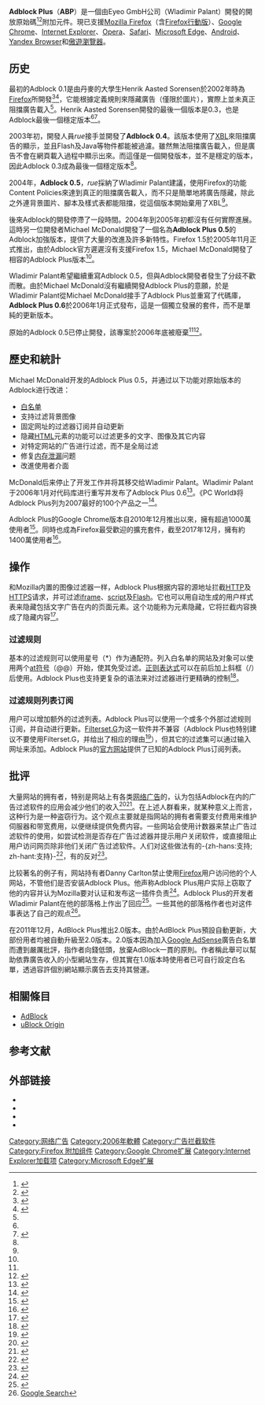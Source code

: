 {{Distinguish|AdBlock}}
{{Expand English|Adblock Plus}}
{{noteTA
|G1=IT
|1=zh-hans:通过;zh-hant:通過;zh-tw:透過;
|2=zh-hans:窗口;zh-hant:視窗;
|3=zh-hans:用户;zh-hant:用戶;zh-tw:使用者;
|4=zh-hans:生成;zh-hant:產生;
}}
{{Infobox Software
|name=Adblock Plus
|logo=Adblock Plus 2014 Logo.svg
| screenshot           = Adblock-plus-1.2-en-preferences-add-exception-xfwm4.png
|released={{Start date and age|2005|10|23}}<ref>{{cite web |last1=Palant |first1=Wladimir |title=Adblock Plus and (a little) more: Adblock - the evolution |url=https://adblockplus.org/blog/adblock-the-evolution |website=adblockplus.org |accessdate=December 22, 2017 |language=en |date=September 10, 2006 |archive-date=2018-07-09 |archive-url=https://web.archive.org/web/20180709094404/https://adblockplus.org/blog/adblock-the-evolution |dead-url=yes }}</ref>
|developer=Eyeo GmbH<ref>{{cite web|last=Palant|first=Wladimir|title=Introducing Eyeo GmbH, the company behind Adblock Plus|url=https://adblockplus.org/blog/introducing-eyeo-gmbh-the-company-behind-adblock-plus|publisher=Adblockplus.org|accessdate=2014-12-15|archive-date=2018-08-14|archive-url=https://web.archive.org/web/20180814074244/https://adblockplus.org/blog/introducing-eyeo-gmbh-the-company-behind-adblock-plus|dead-url=yes}}</ref><ref>{{cite web|last=Hern|first=Alex|title=Adblock Plus: the tiny plugin threatening the internet's business model|url=http://www.theguardian.com/technology/2013/oct/14/the-tiny-german-company-threatening-the-internets-business-model|publisher=Theguardian.com|accessdate=2014-12-15|archive-date=2014-12-15|archive-url=https://web.archive.org/web/20141215085011/http://www.theguardian.com/technology/2013/oct/14/the-tiny-german-company-threatening-the-internets-business-model|dead-url=no}}</ref><ref>{{cite web|last1=Sartoros|first1=Alkimos|last2=Dernbach|first2=Christoph|title=Adblock Plus: Erpresser-Vorwürfe gegen umstrittenen Werbeblocker ''(German)''|url=http://www.spiegel.de/netzwelt/netzpolitik/adblock-plus-vorwuerfe-gegen-umstrittenen-werbeblocker-a-909207.html|publisher=Spiegel.de|accessdate=2014-12-15|archive-date=2016-05-07|archive-url=https://web.archive.org/web/20160507142657/http://www.spiegel.de/netzwelt/netzpolitik/adblock-plus-vorwuerfe-gegen-umstrittenen-werbeblocker-a-909207.html|dead-url=no}}</ref><br>'''目前開發人員：'''<br>Wladimir Palant'''<br>前開發人員：'''<br>Henrik Aasted Sørensen<br>Michael McDonald
|caption=Adblock Plus的過濾器選項介面
|frequently updated=yes<!--发布版本更新？请不要编辑本页，只须点按版本号码！-->
|operating_system=[[跨平台|跨平台]]
|genre=[[瀏覽器擴充功能|瀏覽器擴充功能]]
|license=[[GNU_General_Public_License|GPL]]
|website={{URL|https://adblockplus.org/}}}}
'''Adblock Plus'''（'''ABP'''）是一個由Eyeo GmbH公司（Wladimir Palant）開發的開放原始碼<ref name="open-source01">{{cite web |url=http://adblockplus.org/en/about |title=Adblock Plus : About |author=Adblock Plus |publisher=Adblock Plus |accessdate=2012-06-20 |archive-date=2011-11-03 |archive-url=https://web.archive.org/web/20111103221251/http://adblockplus.org/en/about |dead-url=no }}</ref><ref name="open-source02">{{cite web |url=http://adblockplus.org/en/source |title=Adblock Plus : Source Code |author=Adblock Plus |publisher=Adblock Plus |accessdate=2012-06-20 |archive-url=https://web.archive.org/web/20120610235351/http://adblockplus.org/en/source |archive-date=2012-06-10 |dead-url=yes }}</ref>附加元件。現已支援[[Mozilla_Firefox|Mozilla Firefox]]（含[[Firefox_for_mobile|Firefox行動版]]）、[[Google_Chrome|Google Chrome]]、[[Internet_Explorer|Internet Explorer]]、[[Opera瀏覽器|Opera]]、[[Safari|Safari]]、[[Microsoft_Edge|Microsoft Edge]]、[[Android|Android]]、[[Yandex_Browser|Yandex Browser]]和[[傲遊瀏覽器|傲遊瀏覽器]]。

== 历史 ==
最初的Adblock 0.1是由丹麥的大學生Henrik Aasted Sorensen於2002年時為[[Firefox|Firefox]]所開發<ref name=":0">{{Cite web |url=http://adblockplus.org/en/history |title=Adblock Plus: A not so short history of Adblock |last=Palant |first=Wladimir |website=adblockplus.org |archive-url=https://web.archive.org/web/20061109142754/http://adblockplus.org/en/history |archive-date=2006-11-09 |dead-url=yes |access-date=December 22, 2017 }}</ref><ref name=":1">{{Cite news |url=http://www.businessinsider.com/interview-with-the-inventor-of-the-ad-blocker-henrik-aasted-srensen-2015-7 |title=The inventor of Adblock tells us he wrote the code as a 'procrastination project' at university — and he's never made money from it |last=O'Reilly |first=Lara |date=July 14, 2015 |work=Business Insider |access-date=December 22, 2017 |language=en |archive-date=2019-02-09 |archive-url=https://web.archive.org/web/20190209164853/https://www.businessinsider.com/interview-with-the-inventor-of-the-ad-blocker-henrik-aasted-srensen-2015-7 |dead-url=no }}</ref>，它能根據定義規則來隱藏廣告（僅限於圖片），實際上並未真正阻擋廣告載入<ref name=":1" />。Henrik Aasted Sorensen開發的最後一個版本是0.3，也是Adblock最後一個穩定版本<ref name=":0" /><ref>{{Cite web |url=https://adblockplus.org/blog/adblock-the-evolution |title=Adblock Plus and (a little) more: Adblock - the evolution |last=Palant |first=Wladimir |date=September 10, 2006 |website=adblockplus.org |accessdate=2019-01-24 |archive-date=2018-07-09 |archive-url=https://web.archive.org/web/20180709094404/https://adblockplus.org/blog/adblock-the-evolution |dead-url=yes }}</ref>。

2003年初，開發人員''rue''接手並開發了'''Adblock 0.4'''。該版本使用了[[XBL|XBL]]來阻擋廣告的顯示，並且Flash及Java等物件都能被過濾。雖然無法阻擋廣告載入，但是廣告不會在網頁載入過程中顯示出來。而這僅是一個開發版本，並不是穩定的版本，因此Adblock 0.3成為最後一個穩定版本<ref name=":0" />。

2004年，'''Adblock 0.5'''，''rue''採納了Wladimir Palant建議，使用Firefox的功能Content Policies來達到真正的阻擋廣告載入，而不只是簡單地將廣告隱藏，除此之外連背景圖片、腳本及樣式表都能阻擋，從這個版本開始棄用了XBL<ref name=":0" />。

後來Adblock的開發停滯了一段時間。2004年到2005年初都沒有任何實際進展。這時另一位開發者Michael McDonald開發了一個名為'''Adblock Plus 0.5'''的Adblock加強版本，提供了大量的改進及許多新特性。Firefox 1.5於2005年11月正式推出，由於Adblock官方遲遲沒有支援Firefox 1.5，Michael McDonald開發了相容的Adblock Plus版本<ref name=":0" />。

Wladimir Palant希望繼續重寫Adblock 0.5，但與Adblock開發者發生了分歧不歡而散。由於Michael McDonald沒有繼續開發Adblock Plus的意願，於是Wladimir Palant從Michael McDonald接手了Adblock Plus並重寫了代碼庫，'''Adblock Plus 0.6'''於2006年1月正式發布，這是一個獨立發展的套件，而不是單純的更新版本。

原始的Adblock 0.5已停止開發，該專案於2006年底被廢棄<ref name=":0" /><ref>{{Cite web |url=http://adblock.mozdev.org/index.html |title=mozdev.org - adblock: index |website=adblock.mozdev.org |language=en |access-date=December 22, 2017 |archive-date=2019-01-25 |archive-url=https://web.archive.org/web/20190125152758/http://adblock.mozdev.org/index.html |dead-url=yes }}</ref>。

== 歷史和統計 ==
Michael McDonald开发的Adblock Plus 0.5，并通过以下功能对原始版本的Adblock进行改进：
* [[黑名單#電腦應用|白名单]]
* 支持过滤背景图像
* 固定网址的过滤器订阅并自动更新
* 隐藏[[HTML|HTML]]元素的功能可以过滤更多的文字、图像及其它内容
* 对特定网站的广告进行过滤，而不是全局过滤
* 修复[[内存泄漏|内存泄漏]]问题
*改進使用者介面

McDonald后来停止了开发工作并将其移交给Wladimir Palant。Wladimir Palant于2006年1月对代码库进行重写并发布了Adblock Plus 0.6<ref>{{cite web |url=https://adblockplus.org/en/about |title=About Adblock Plus |publisher=Adblockplus.org |date= |accessdate=2011-11-04 |archive-date=2013-07-08 |archive-url=https://web.archive.org/web/20130708050413/http://adblockplus.org/en/about |dead-url=no }}</ref>。《PC World》将Adblock Plus列为2007最好的100个产品之一<ref>{{cite web | title = PC World - The 100 Best Products of 2007 | publisher = PC World | url = http://www.pcworld.com/article/id,131935-page,11-c,systems/article.html | accessdate = 2007-08-19 | archive-date = 2007-09-23 | archive-url = https://web.archive.org/web/20070923000144/http://www.pcworld.com/article/id%2C131935-page%2C11-c%2Csystems/article.html | dead-url = no }}</ref>。

Adblock Plus的Google Chrome版本自2010年12月推出以來，擁有超過1000萬使用者<ref>{{Cite web |url=https://chrome.google.com/webstore/detail/adblock-plus/cfhdojbkjhnklbpkdaibdccddilifddb |title=Adblock Plus - Chrome Web Store |last=adblockplus.org |website=chrome.google.com |language=en |access-date=December 22, 2017 |archive-date=2013-03-01 |archive-url=https://web.archive.org/web/20130301011821/https://chrome.google.com/webstore/detail/adblock-plus/cfhdojbkjhnklbpkdaibdccddilifddb |dead-url=no }}</ref>。同時也成為Firefox最受歡迎的擴充套件，截至2017年12月，擁有約1400萬使用者<ref>{{Cite web |url=https://addons.mozilla.org/en-US/firefox/addon/adblock-plus/statistics/usage/?last=365 |title=Statistics for Adblock Plus |website=addons.mozilla.org |language=en-US |access-date=December 22, 2017 |archive-date=2019-03-27 |archive-url=https://web.archive.org/web/20190327090951/https://addons.mozilla.org/en-US/firefox/addon/adblock-plus/statistics/usage/?last=365 |dead-url=no }}</ref>。

== 操作 ==
和Mozilla内置的图像过滤器一样，Adblock Plus根据内容的源地址拦截[[HTTP|HTTP]]及[[HTTPS|HTTPS]]请求，并可过滤[[HTML元素|iframe]]、[[JavaScript|script]]及[[Adobe_Flash|Flash]]。它也可以用自动生成的用户样式表来隐藏包括文字广告在内的页面元素。这个功能称为元素隐藏，它将拦截内容换成了隐藏内容<ref>{{Cite web |url=http://adblockplus.org/en/faq_internal#elemhide |title=How does element hiding work? |accessdate=2008-02-12 |archive-date=2008-02-20 |archive-url=https://web.archive.org/web/20080220054732/http://adblockplus.org/en/faq_internal#elemhide |dead-url=no }}</ref>。

=== 过滤规则 ===
基本的过滤规则可以使用星号（*）作为通配符。列入白名单的网站及对象可以使用两个[[@|at符号]]（@@）开始，使其免受过滤。[[正则表达式|正则表达式]]可以在前后加上斜框（/）后使用。Adblock Plus也支持更复杂的语法来对过滤器进行更精确的控制<ref>{{Cite web |url=http://adblockplus.org/zh_CN/filters#options |title=Adblock Plus Documentation - Specifying Filter Options |accessdate=2011-07-09 |archive-date=2011-08-28 |archive-url=https://web.archive.org/web/20110828224425/http://adblockplus.org/zh_CN/filters#options |dead-url=no }}</ref>。

=== 过滤规则列表订阅 ===
用户可以增加额外的过滤列表。Adblock Plus可以使用一个或多个外部过滤规则订阅，并自动进行更新。[[Filterset.G|Filterset.G]]为这一软件并不兼容（Adblock Plus也特别建议不要使用Filterset.G，并给出了相应的理由<ref>{{cite web | title = Adblock Plus FAQ - Do I need to install Filterset.G Updater? | url = http://adblockplus.org/zh_CN/faq_project#filterset.g | accessdate = 2007-12-07 | archive-date = 2011-08-28 | archive-url = https://web.archive.org/web/20110828224552/http://adblockplus.org/zh_CN/faq_project#filterset.g | dead-url = no }}</ref>），但其它的过滤集可以通过输入网址来添加。Adblock Plus的[[#外部链接|官方网站]]提供了已知的Adblock Plus订阅列表。

== 批评 ==
大量网站的拥有者，特别是网站上有各类[[网络广告|网络广告]]的，认为包括Adblock在内的广告过滤软件的应用会减少他们的收入<ref>{{cite web |url=http://wordswithmeaning.org/2012/04/an-open-letter-regarding-adblock-and-revenue-loss/ |title=An Open Letter Regarding AdBlock and Revenue Loss |publisher=wordswithmeaning.org |date=April 19, 2012 |accessdate=2019-01-26 |archive-date=2012-04-27 |archive-url=https://web.archive.org/web/20120427112818/http://wordswithmeaning.org/2012/04/an-open-letter-regarding-adblock-and-revenue-loss/ |dead-url=yes }}</ref><ref>{{cite web |url=https://arstechnica.com/business/2010/03/why-ad-blocking-is-devastating-to-the-sites-you-love/ |title=Why Ad Blocking is devastating to the sites you love |publisher=[[Ars_Technica|Ars Technica]] |date=March 6, 2010 |accessdate=2019-01-26 |archive-date=2017-07-19 |archive-url=https://web.archive.org/web/20170719172320/https://arstechnica.com/business/2010/03/why-ad-blocking-is-devastating-to-the-sites-you-love/ |dead-url=no }}</ref>。在上述人群看来，就某种意义上而言，这种行为是一种盗窃行为。这个观点主要就是指网站的拥有者需要支付费用来维护伺服器和带宽费用，以便继续提供免费内容。一些网站会使用计数器来禁止广告过滤软件的使用，如尝试检测是否存在广告过滤器并提示用户关闭软件，或直接阻止用户访问网页除非他们关闭广告过滤软件。人们对这些做法有的-{zh-hans:支持; zh-hant:支持}-<ref>{{Cite web |url=http://www.thegooglecache.com/white-hat-seo/ad-blocking-is-immoral/ |title=Ad Blocking is Immoral |accessdate=2008-02-12 |archive-date=2011-10-04 |archive-url=https://web.archive.org/web/20111004080920/http://www.thegooglecache.com/white-hat-seo/ad-blocking-is-immoral/ |dead-url=no }}</ref>，有的反对<ref>{{Cite web |url=http://bloggles.blogireland.ie/post/1/906 |title=So, Blocking ads is stealing? |accessdate=2008-02-12 |archive-date=2008-03-17 |archive-url=https://web.archive.org/web/20080317092805/http://bloggles.blogireland.ie/post/1/906 |dead-url=yes }}</ref>。

比较著名的例子有，网站持有者Danny Carlton禁止使用[[Firefox瀏覽器|Firefox]]用户访问他的个人网站，不管他们是否安装Adblock Plus。他声称Adblock Plus用户实际上窃取了他的内容并认为Mozilla要对认证和发布这一插件负责<ref>{{Cite web |url=http://www.infoworld.com/article/07/08/23/Firefox-ad-blocker-extension-causes-angst_1.html |title=Firefox ad-blocker extension causes angst |accessdate=2008-02-12 |archive-date=2008-02-10 |archive-url=https://web.archive.org/web/20080210185146/http://www.infoworld.com/article/07/08/23/Firefox-ad-blocker-extension-causes-angst_1.html |dead-url=no }}</ref>。Adblock Plus的开发者Wladimir Palant在他的部落格上作出了回应<ref>{{Cite web |url=http://adblockplus.org/blog/ads-dont-generate-money |title=Adblock Plus and (a little) more |accessdate=2008-02-12 |archive-date=2008-02-14 |archive-url=https://web.archive.org/web/20080214071755/http://adblockplus.org/blog/ads-dont-generate-money |dead-url=no }}</ref>。一些其他的部落格作者也对这件事表达了自己的观点<ref>[http://www.google.co.uk/search?q=%22why+firefox+is+blocked%22 Google Search]</ref>。
<!--Adblock Plus也因移除Adblock的站点拦截功能而受到了批评。{{Fact|time=2007-11-1}}-->

在2011年12月，AdBlock Plus推出2.0版本。由於AdBlock Plus預設自動更新，大部份用者均被自動升級至2.0版本。2.0版本因為加入[[Google_AdSense|Google AdSense]]廣告白名單而遭到嚴厲批評，指作者向錢低頭，放棄AdBlock一貫的原則。作者稱此舉可以幫助依靠廣告收入的小型網站生存，但其實在1.0版本時使用者已可自行設定白名單，透過容許個別網站顯示廣告去支持其營運。

==相關條目==
*[[AdBlock|AdBlock]]
*[[uBlock_Origin|uBlock Origin]]

== 参考文献 ==
{{Reflist|2}}
<references/>

==外部链接==
* {{Official website}}
* {{Facebook|adblockplus}}
* {{Twitter|AdblockPlus}}
* {{Sinaweibo|adblockplus}}

[[Category:网络广告|Category:网络广告]]
[[Category:2006年軟體|Category:2006年軟體]]
[[Category:广告拦截软件|Category:广告拦截软件]]
[[Category:Firefox_附加组件|Category:Firefox 附加组件]]
[[Category:Google_Chrome扩展|Category:Google Chrome扩展]]
[[Category:Internet_Explorer加载项|Category:Internet Explorer加载项]]
[[Category:Microsoft_Edge扩展|Category:Microsoft Edge扩展]]